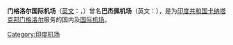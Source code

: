 {{Infobox airport
| name          = <center>门格洛尔国际机场<br><small>{{lang|en|Mangalore International Airport}}</small></center>
| image         = Mangalore Airport terminal building 0005.JPG
| caption       = 门格洛尔国际机场航站楼
| IATA          = IXE
| ICAO          = VOML
| type          = [[民用航空|民用]]
| owner         = 
| operator      = [[印度机场管理局|印度机场管理局]]
| city-served   = [[印度|印度]][[门格洛尔|门格洛尔]]
| location      = 印度[[巴杰佩|巴杰佩]]
| elevation-m   = 103
| metric-elev   = yes
| coordinates   = {{coord|12|57|41|N|074|53|24|E|type:airport|display=inline}}
| pushpin_map   = India Karnataka#India
| pushpin_label = '''IXE'''
<!-- 未知參數 | Unofficial_Website = http://mangaloreairport.blogspot.com -->
| metric-rwy    = yes
| r1-number     = 09/27
| r1-length-f   = 5,300
| r1-length-m   = 1,615
| r1-surface    = [[沥青|沥青]]
| r2-number     = 10/28
| r2-length-f   = 9,515
| r2-length-m   = 2,900
| r2-surface    = [[混凝土|混凝土]]
| footnotes     = 
}}
'''门格洛尔国际机场'''（[[英文|英文]]：'''{{lang|en|Mangalore International Airport}}'''，{{Airport codes|IXE|VOML}}）曾名'''巴杰佩机场'''（英文：'''{{lang|en|Bajpe Airport}}'''），是为[[印度共和国|印度共和国]][[卡纳塔克邦|卡纳塔克邦]][[门格洛尔|门格洛尔]]服务的国内及[[国际机场|国际]][[机场|机场]]。 

{{commonscat|Mangalore International Airport}}
[[Category:印度机场|Category:印度机场]]